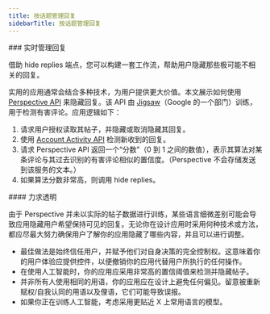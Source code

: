 ```yaml
---
title: 按话题管理回复
sidebarTitle: 按话题管理回复
---
```




<div id="manage-replies-in-realtime">
  ### 实时管理回复
</div>

借助 hide replies 端点，您可以构建一套工作流，帮助用户隐藏那些极可能不相关的回复。

实用的应用通常会结合多种技术，为用户提供更大价值。本文展示如何使用 [Perspective API](https://www.perspectiveapi.com/) 来隐藏回复。该 API 由 [Jigsaw](https://jigsaw.google.com/)（Google 的一个部门）训练，用于检测有害评论。应用逻辑如下：

1.  请求用户授权读取其帖子，并隐藏或取消隐藏其回复。
2.  使用 [Account Activity API](https://developer.x.com/en/docs/x-api/v1/accounts-and-users/subscribe-account-activity/overview) 检测新收到的回复。
3.  请求 Perspective API 返回一个“分数”（0 到 1 之间的数值），表示其算法对某条评论与其过去识别的有害评论相似的置信度。（Perspective 不会存储发送到该服务的文本。）
4.  如果算法分数非常高，则调用 hide replies。

<div id="strive-for-transparency">
  #### 力求透明
</div>

由于 Perspective 并未以实际的帖子数据进行训练，某些语言细微差别可能会导致应用隐藏用户希望保持可见的回复。无论你在设计应用时采用何种技术或方法，都应尽最大努力确保用户了解你的应用隐藏了哪些内容，并且可以进行调整。

* 最佳做法是始终信任用户，并赋予他们对自身决策的完全控制权。这意味着你的用户体验应提供控件，以便撤销你的应用代替用户所执行的任何操作。
* 在使用人工智能时，你的应用应采用非常高的置信阈值来检测并隐藏帖子。
* 并非所有人使用相同的用语，你的应用应在设计上避免任何偏见。留意被重新赋权/自我认同的用语以及俚语，它们可能导致误报。
* 如果你正在训练人工智能，考虑采用更贴近 X 上常用语言的模型。